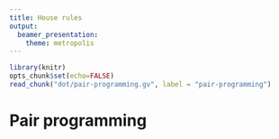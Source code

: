 ```yaml
---
title: House rules
output:
  beamer_presentation:
    theme: metropolis
---
```

```r
library(knitr)
opts_chunk$set(echo=FALSE)
read_chunk("dot/pair-programming.gv", label = "pair-programming")
```

# Pair programming

```r
```
